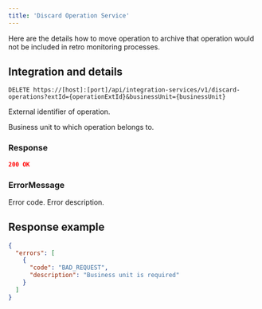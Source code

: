 ```yaml
---
title: 'Discard Operation Service'
---
```


<p>
Here are the details how to move operation to archive that operation would not be included in retro monitoring processes.
</p>

## Integration and details

`DELETE https://[host]:[port]/api/integration-services/v1/discard-operations?extId={operationExtId}&businessUnit={businessUnit}`

<ResponseField name="operationExtId" type="string" required>
External identifier of operation.

</ResponseField>


<ResponseField name="businessUnit" type="string">

Business unit to which operation belongs to.

</ResponseField>

### Response

```json
200 OK
```

### ErrorMessage

<ResponseField name="code" type="string">
Error code.
</ResponseField>


<ResponseField name="description" type="string">
Error description.

</ResponseField>

## Response example

```json
{
  "errors": [
    {
      "code": "BAD_REQUEST",
      "description": "Business unit is required"
    }
  ]
}

